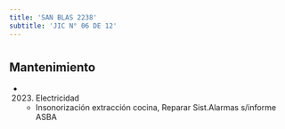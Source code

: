 ```yaml
---
title: 'SAN BLAS 2238'
subtitle: 'JIC N° 06 DE 12'
---
```


#


## Mantenimiento

*  (2023) Electricidad 
    + Insonorización extracción cocina, Reparar Sist.Alarmas s/informe ASBA



